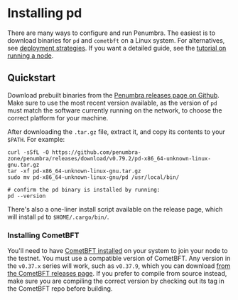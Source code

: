 
# Installing pd
There are many ways to configure and run Penumbra. The easiest is to download
binaries for `pd` and `cometbft` on a Linux system. For alternatives, see
[deployment strategies](./requirements.md#deployment-strategies).
If you want a detailed guide, see the [tutorial on running a node](../../tutorials/running-node.md).

## Quickstart
Download prebuilt binaries from the [Penumbra releases page on Github](https://github.com/penumbra-zone/penumbra/releases).
Make sure to use the most recent version available, as the version of `pd` must
match the software currently running on the network, to choose the correct platform for your machine.

After downloading the `.tar.gz` file, extract it, and copy its contents to your `$PATH`. For example:

```
curl -sSfL -O https://github.com/penumbra-zone/penumbra/releases/download/v0.79.2/pd-x86_64-unknown-linux-gnu.tar.gz
tar -xf pd-x86_64-unknown-linux-gnu.tar.gz
sudo mv pd-x86_64-unknown-linux-gnu/pd /usr/local/bin/

# confirm the pd binary is installed by running:
pd --version
```

There's also a one-liner install script available on the release page, which will install `pd` to `$HOME/.cargo/bin/`.

### Installing CometBFT

You'll need to have [CometBFT installed](https://docs.cometbft.com/v0.37/guides/install) on your system to join your node to the testnet.
You must use a compatible version of CometBFT. Any version in the `v0.37.x` series will work, such as `v0.37.9`,
which you can download [from the CometBFT releases page](https://github.com/cometbft/cometbft/releases/tag/v0.37.9).
If you prefer to compile from source instead, make sure you are compiling the correct version by checking out its tag
in the CometBFT repo before building.
